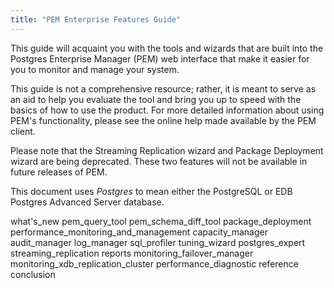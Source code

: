 ```yaml
---
title: "PEM Enterprise Features Guide"
---
```




This guide will acquaint you with the tools and wizards that are built into the Postgres Enterprise Manager (PEM) web interface that make it easier for you to monitor and manage your system.

This guide is not a comprehensive resource; rather, it is meant to serve as an aid to help you evaluate the tool and bring you up to speed with the basics of how to use the product. For more detailed information about using PEM's functionality, please see the online help made available by the PEM client.

Please note that the Streaming Replication wizard and Package Deployment wizard are being deprecated. These two features will not be available in future releases of PEM.

This document uses *Postgres* to mean either the PostgreSQL or EDB Postgres Advanced Server database.

<div class="toctree" maxdepth="3">

what's\_new pem\_query\_tool pem\_schema\_diff\_tool package\_deployment performance\_monitoring\_and\_management capacity\_manager audit\_manager log\_manager sql\_profiler tuning\_wizard postgres\_expert streaming\_replication reports monitoring\_failover\_manager monitoring\_xdb\_replication\_cluster performance\_diagnostic reference conclusion

</div>
